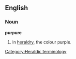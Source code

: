 ==English==
===Noun===
'''purpure'''

# In [[heraldry]], the colour purple.

[[Category:Heraldic terminology]]